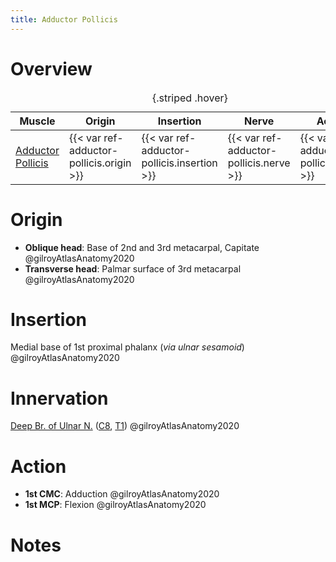 ```yaml
---
title: Adductor Pollicis
---
```



# Overview

| Muscle  | Origin | Insertion | Nerve | Action |
|------|--------|-------|----------|--------|
| [Adductor Pollicis]({{< var ref-adductor-pollicis.path >}}) | {{< var ref-adductor-pollicis.origin >}} | {{< var ref-adductor-pollicis.insertion >}} | {{< var ref-adductor-pollicis.nerve >}} | {{< var ref-adductor-pollicis.action >}} |
: {.striped .hover}



# Origin

- **Oblique head**: Base of 2nd and 3rd metacarpal, Capitate @gilroyAtlasAnatomy2020
- **Transverse head**: Palmar surface of 3rd metacarpal @gilroyAtlasAnatomy2020 


# Insertion


Medial base of 1st proximal phalanx (*via ulnar sesamoid*) @gilroyAtlasAnatomy2020


# Innervation


[Deep Br. of Ulnar N.]({{< var ref-deep-branch-of-ulnar-nerve.path >}}) ([C8]({{< var ref-nerve-root.c8 >}}), [T1]({{< var ref-nerve-root.t1 >}})) @gilroyAtlasAnatomy2020


# Action

- **1st CMC**: Adduction @gilroyAtlasAnatomy2020
- **1st MCP**: Flexion @gilroyAtlasAnatomy2020



# Notes